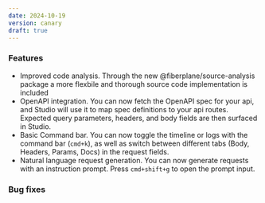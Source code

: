 ```yaml
---
date: 2024-10-19
version: canary
draft: true
---
```


### Features
* Improved code analysis. Through the new @fiberplane/source-analysis package a more flexbile and thorough source code implementation is included
* OpenAPI integration. You can now fetch the OpenAPI spec for your api, and Studio will use it to map spec definitions to your api routes. Expected query parameters, headers, and body fields are then surfaced in Studio.
* Basic Command bar. You can now toggle the timeline or logs with the command bar (`cmd+k`), as well as switch between different tabs (Body, Headers, Params, Docs) in the request fields.
* Natural language request generation. You can now generate requests with an instruction prompt. Press `cmd+shift+g` to open the prompt input.

### Bug fixes
